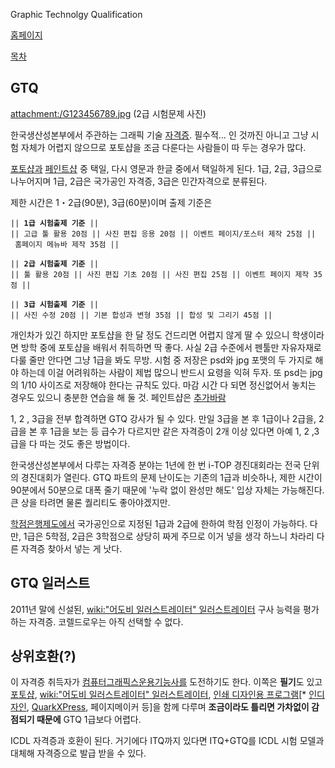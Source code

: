 Graphic Technolgy Qualification

[http://www.gtq.or.kr/ 홈페이지]


[[목차]]
== GTQ ==
attachment:/G123456789.jpg
(2급 시험문제 사진)

한국생산성본부에서 주관하는 그래픽 기술 [[자격증]]. 필수적… 인 것까진 아니고 그냥 시험 자체가 어렵지 않으므로 포토샵을 조금 다룬다는 사람들이 따 두는 경우가 많다.

[[포토샵]]과 [[페인트샵]] 중 택일, 다시 영문과 한글 중에서 택일하게 된다. 1급, 2급, 3급으로 나누어지며 1급, 2급은 국가공인 자격증, 3급은 민간자격으로 분류된다.

제한 시간은 1・2급(90분), 3급(60분)이며 출제 기준은

 || '''1급 시험출제 기준''' ||
 || 고급 툴 활용 20점 || 사진 편집 응용 20점 || 이벤트 페이지/포스터 제작 25점 || 홈페이지 메뉴바 제작 35점 ||

 || '''2급 시험출제 기준''' ||
 || 툴 활용 20점 || 사진 편집 기초 20점 || 사진 편집 25점 || 이벤트 페이지 제작 35점 ||

 || '''3급 시험출제 기준''' ||
 || 사진 수정 20점 || 기본 합성과 변형 35점 || 합성 및 그리기 45점 ||

개인차가 있긴 하지만 포토샵을 한 달 정도 건드리면 어렵지 않게 딸 수 있으니 학생이라면 방학 중에 포토샵을 배워서 취득하면 딱 좋다. 사실 2급 수준에서 펜툴만 자유자재로 다룰 줄만 안다면 그냥 1급을 봐도 무방. 시험 중 저장은 psd와 jpg 포맷의 두 가지로 해야 하는데 이걸 어려워하는 사람이 제법 많으니 반드시 요령을 익혀 두자. 또 psd는 jpg의 1/10 사이즈로 저장해야 한다는 규칙도 있다. 마감 시간 다 되면 정신없어서 놓치는 경우도 있으니 충분한 연습을 해 둘 것. 페인트샵은 [[추가바람]]

1, 2 , 3급을 전부 합격하면 GTQ 강사가 될 수 있다. 만일 3급을 본 후 1급이나 2급을, 2급을 본 후 1급을 보는 등 급수가 다르지만 같은 자격증이 2개 이상 있다면 아예 1, 2 ,3급을 다 따는 것도 좋은 방법이다.

한국생산성본부에서 다루는 자격증 분야는 1년에 한 번 i-TOP 경진대회라는 전국 단위의 경진대회가 열린다. GTQ 파트의 문제 난이도는 기존의 1급과 비슷하나, 제한 시간이 90분에서 50분으로 대폭 줄기 때문에 '누락 없이 완성만 해도' 입상 자체는 가능해진다. 큰 상을 타려면 물론 퀄리티도 좋아야겠지만.

[[학점은행제도]]에서 국가공인으로 지정된 1급과 2급에 한하여 학점 인정이 가능하다. 다만, 1급은 5학점, 2급은 3학점으로 상당히 짜게 주므로 이거 넣을 생각 하느니 차라리 다른 자격증 찾아서 넣는 게 낫다.

== GTQ 일러스트 ==
2011년 말에 신설된, [[wiki:"어도비 일러스트레이터" 일러스트레이터]] 구사 능력을 평가하는 자격증. 코렐드로우는 아직 선택할 수 없다.

== 상위호환(?) ==
이 자격증 취득자가 [[컴퓨터그래픽스운용기능사]]를 도전하기도 한다. 이쪽은 '''필기'''도 있고 [[포토샵]], [[wiki:"어도비 일러스트레이터" 일러스트레이터]], [[DTP|인쇄 디자인용 프로그램]][* [[인디자인]], [[QuarkXPress]], 페이지메이커 등]을 함께 다루며 '''조금이라도 틀리면 가차없이 감점되기 때문에''' GTQ 1급보다 어렵다.

ICDL 자격증과 호환이 된다.
거기에다 ITQ까지 있다면 ITQ+GTQ를 ICDL 시험 모델과 대체해 자격증으로 발급 받을 수 있다.
